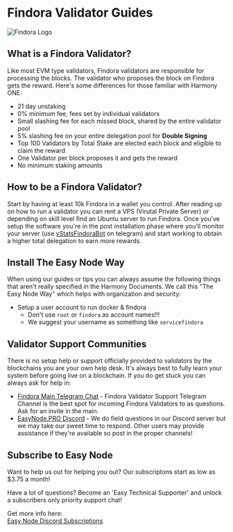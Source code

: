# Findora Validator Guides
![Findora Logo](/findora_logo_white.png)

## What is a Findora Validator?
Like most EVM type validators, Findora validators are responsible for processing the blocks. The validator who proposes the block on Findora gets the reward. Here's some differences for those familiar with Harmony ONE:
- 21 day unstaking
- 0% minimum fee, fees set by individual validators
- Small slashing fee for each missed block, shared by the entire validator pool
- 5% slashing fee on your entire delegation pool for **Double Signing**
- Top 100 Validators by Total Stake are elected each block and eligible to claim the reward
- One Validator per block proposes it and gets the reward
- No minimum staking amounts

## How to be a Findora Validator?
Start by having at least 10k Findora in a wallet you control. After reading up on how to run a validator you can rent a VPS (Virutal Private Server) or depending on skill level find an Ubuntu server to run Findora. Once you've setup the software you're in the post installation phase where you'll monitor your server (use [vStatsFindoraBot](https://t.me/vStatsFindoraBot) on telegram) and start working to obtain a higher total delegation to earn more rewards.

## Install The Easy Node Way
When using our guides or tips you can always assume the following things that aren't really specified in the Harmony Documents. We call this "The Easy Node Way" which helps with organization and security:

-  Setup a user account to run docker & findora
    -  Don't use `root` or `findora` as account names!!!
    -  We suggest your username as something like `servicefindora`

## Validator Support Communities
There is no setup help or support officially provided to validators by the blockchains you are your own help desk. It's always best to fully learn your system before going live on a blockchain. If you do get stuck you can always ask for help in:
- [Findora Main Telegram Chat](https://t.me/findoraen) - Findora Validator Support Telegram Channel is the best spot for incoming Findora Validators to as questions. Ask for an invite in the main.
- [EasyNode.PRO Discord](https://discord.gg/Rcz5T6D9CV) - We do field questions in our Discord server but we may take our sweet time to respond. Other users may provide assistance if they're available so post in the proper channels!

## Subscribe to Easy Node
Want to help us out for helping you out? Our subscriptons start as low as $3.75 a month!  

Have a lot of questions? Become an 'Easy Technical Supporter' and unlock a subscribers only priority support chat!  

Get more info here:  
[Easy Node Discord Subscriptions](https://mee6.gg/m/easynode)